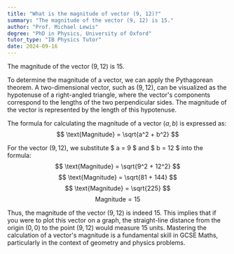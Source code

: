 ```yaml
---
title: "What is the magnitude of vector (9, 12)?"
summary: "The magnitude of the vector (9, 12) is 15."
author: "Prof. Michael Lewis"
degree: "PhD in Physics, University of Oxford"
tutor_type: "IB Physics Tutor"
date: 2024-09-16
---
```


The magnitude of the vector $(9, 12)$ is $15$.

To determine the magnitude of a vector, we can apply the Pythagorean theorem. A two-dimensional vector, such as $(9, 12)$, can be visualized as the hypotenuse of a right-angled triangle, where the vector's components correspond to the lengths of the two perpendicular sides. The magnitude of the vector is represented by the length of this hypotenuse.

The formula for calculating the magnitude of a vector $(a, b)$ is expressed as:
$$ 
\text{Magnitude} = \sqrt{a^2 + b^2} 
$$

For the vector $(9, 12)$, we substitute $ a = 9 $ and $ b = 12 $ into the formula:
$$ 
\text{Magnitude} = \sqrt{9^2 + 12^2} 
$$
$$ 
\text{Magnitude} = \sqrt{81 + 144} 
$$
$$ 
\text{Magnitude} = \sqrt{225} 
$$
$$ 
\text{Magnitude} = 15 
$$

Thus, the magnitude of the vector $(9, 12)$ is indeed $15$. This implies that if you were to plot this vector on a graph, the straight-line distance from the origin $(0, 0)$ to the point $(9, 12)$ would measure $15$ units. Mastering the calculation of a vector's magnitude is a fundamental skill in GCSE Maths, particularly in the context of geometry and physics problems.
    
